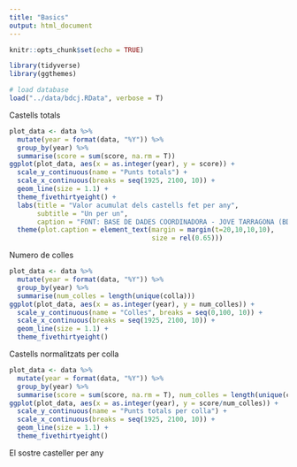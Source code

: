 ```yaml
---
title: "Basics"
output: html_document
---
```


```r
knitr::opts_chunk$set(echo = TRUE)

library(tidyverse)
library(ggthemes)

# load database 
load("../data/bdcj.RData", verbose = T)
```

Castells totals

```r
plot_data <- data %>%
  mutate(year = format(data, "%Y")) %>%
  group_by(year) %>%
  summarise(score = sum(score, na.rm = T))
ggplot(plot_data, aes(x = as.integer(year), y = score)) + 
  scale_y_continuous(name = "Punts totals") +
  scale_x_continuous(breaks = seq(1925, 2100, 10)) +
  geom_line(size = 1.1) +
  theme_fivethirtyeight() + 
  labs(title = "Valor acumulat dels castells fet per any",
       subtitle = "Un per un",
       caption = "FONT: BASE DE DADES COORDINADORA - JOVE TARRAGONA (BDCJ)") +
  theme(plot.caption = element_text(margin = margin(t=20,10,10,10),
                                    size = rel(0.65)))
```

Numero de colles

```r
plot_data <- data %>%
  mutate(year = format(data, "%Y")) %>%
  group_by(year) %>%
  summarise(num_colles = length(unique(colla)))
ggplot(plot_data, aes(x = as.integer(year), y = num_colles)) + 
  scale_y_continuous(name = "Colles", breaks = seq(0,100, 10)) +
  scale_x_continuous(breaks = seq(1925, 2100, 10)) +
  geom_line(size = 1.1) +
  theme_fivethirtyeight()
```

Castells normalitzats per colla

```r
plot_data <- data %>%
  mutate(year = format(data, "%Y")) %>%
  group_by(year) %>%
  summarise(score = sum(score, na.rm = T), num_colles = length(unique(colla)))
ggplot(plot_data, aes(x = as.integer(year), y = score/num_colles)) + 
  scale_y_continuous(name = "Punts totals per colla") +
  scale_x_continuous(breaks = seq(1925, 2100, 10)) +
  geom_line(size = 1.1) +
  theme_fivethirtyeight()
```

El sostre casteller per any